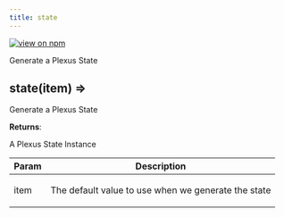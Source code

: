 ```yaml
---
title: state
---
```


[![view on npm](http://img.shields.io/npm/v/@plexusjs/core.svg)](https://www.npmjs.org/package/@plexusjs/core)

Generate a Plexus State

<a name='state'></a>

## state(item) ⇒

<p>Generate a Plexus State</p>

**Returns**: <p>A Plexus State Instance</p>

| Param | Description                                                |
| ----- | ---------------------------------------------------------- |
| item  | <p>The default value to use when we generate the state</p> |
